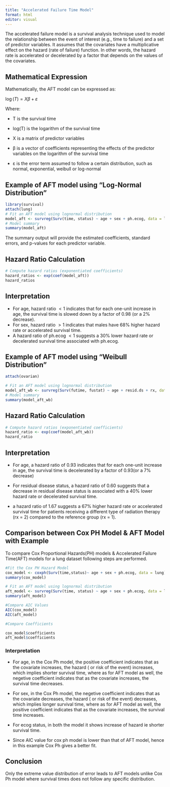 ```yaml
---
title: "Accelerated Failure Time Model"
format: html
editor: visual
---
```


The accelerated failure model is a survival analysis technique used to model the relationship between the event of interest (e.g., time to failure) and a set of predictor variables. It assumes that the covariates have a multiplicative effect on the hazard (rate of failure) function. In other words, the hazard rate is accelerated or decelerated by a factor that depends on the values of the covariates.

## Mathematical Expression

Mathematically, the AFT model can be expressed as:

$\log(T) = X\beta + \varepsilon$

Where:

-   T is the survival time

-   log(T) is the logarithm of the survival time

-   X is a matrix of predictor variables

-   β is a vector of coefficients representing the effects of the predictor variables on the logarithm of the survival time

-   ε is the error term assumed to follow a certain distribution, such as normal, exponential, weibull or log-normal

## Example of AFT model using "Log-Normal Distribution"

```r
library(survival)
attach(lung)
# Fit an AFT model using lognormal distribution
model_aft <- survreg(Surv(time, status) ~ age + sex + ph.ecog, data = lung, dist = "lognormal")
# Model summary
summary(model_aft)
```

The summary output will provide the estimated coefficients, standard errors, and p-values for each predictor variable.

## Hazard Ratio Calculation

```r
# Compute hazard ratios (exponentiated coefficients)
hazard_ratios <- exp(coef(model_aft))
hazard_ratios
```

## Interpretation

-   For age, hazard ratio $< 1$ indicates that for each one-unit increase in age, the survival time is slowed down by a factor of 0.98 (or a 2% decrease).
-   For sex, hazard ratio $> 1$ indicates that males have 68% higher hazard rate or accelerated survival time.
-   A hazard ratio of ph.ecog $< 1$ suggests a 30% lower hazard rate or decelerated survival time associated with ph.ecog.

## Example of AFT model using "Weibull Distribution"

```r
attach(ovarian)

# Fit an AFT model using lognormal distribution
model_aft_wb <- survreg(Surv(futime, fustat) ~ age + resid.ds + rx, data = ovarian, dist = "weibull")
# Model summary
summary(model_aft_wb)
```

## Hazard Ratio Calculation

```r
# Compute hazard ratios (exponentiated coefficients)
hazard_ratio <- exp(coef(model_aft_wb))
hazard_ratio
```

## Interpretation

-   For age, a hazard ratio of 0.93 indicates that for each one-unit increase in age, the survival time is decelerated by a factor of 0.93(or a 7% decrease)

-   For residual disease status, a hazard ratio of 0.60 suggests that a decrease in residual disease status is associated with a 40% lower hazard rate or decelerated survival time.

-   a hazard ratio of 1.67 suggests a 67% higher hazard rate or accelerated survival time for patients receiving a different type of radiation therapy (rx = 2) compared to the reference group (rx = 1).

## Comparison between Cox PH Model & AFT Model with Example

To compare Cox Proportional Hazards(PH) models & Accelerated Failure Time(AFT) models for a lung dataset following steps are performed.

```r
#Fit the Cox PH Hazard Model
cox_model <- coxph(Surv(time,status)~ age + sex + ph.ecog, data = lung)
summary(cox_model)

# Fit an AFT model using lognormal distribution
aft_model <- survreg(Surv(time, status) ~ age + sex + ph.ecog, data = lung, dist = "lognormal")
summary(aft_model)

#Compare AIC Values
AIC(cox_model)
AIC(aft_model)

#Compare Coefficients

cox_model$coefficients
aft_model$coefficients

```

### Interpretation

-   For age, in the Cox Ph model, the positive coefficient indicates that as the covariate increases, the hazard ( or risk of the event) increases, which implies shorter survival time, where as for AFT model as well, the negetive coefficient indicates that as the covariate increases, the survival time decreases.

-   For sex, in the Cox Ph model, the negetive coefficient indicates that as the covariate decreases, the hazard ( or risk of the event) decreases, which implies longer survival time, where as for AFT model as well, the positive coefficient indicates that as the covariate increases, the survival time increases.

-   For ecog status, in both the model it shows increase of hazard ie shorter survival time.

-   Since AIC value for cox ph model is lower than that of AFT model, hence in this example Cox Ph gives a better fit.

## Conclusion

Only the extreme value distribution of error leads to AFT models unlike Cox Ph model where survival times does not follow any specific distribution.
